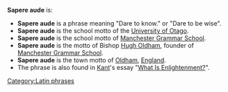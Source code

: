 '''Sapere aude''' is:

*'''Sapere aude''' is a phrase meaning "Dare to know." or "Dare to be wise".
*'''Sapere aude''' is the school motto of the [[University of Otago]].
*'''Sapere aude''' is the school motto of [[Manchester Grammar School]].
*'''Sapere aude''' is the motto of Bishop [[Hugh Oldham]], founder of [[Manchester Grammar School]].
*'''Sapere aude''' is the town motto of [[Oldham]], [[England]].
*The phrase is also found in [[Kant]]'s essay "[[What Is Enlightenment?]]".

[[Category:Latin phrases]]

{{disambig}}